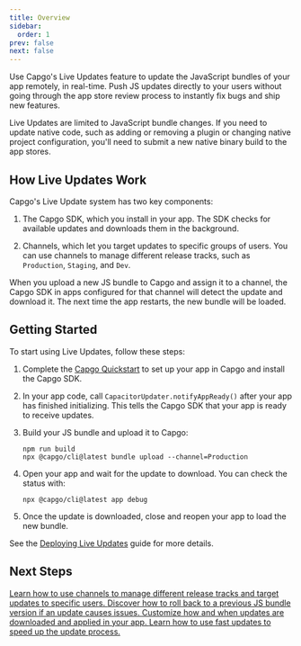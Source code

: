 ```yaml
---
title: Overview
sidebar:
  order: 1
prev: false
next: false
---
```



Use Capgo's Live Updates feature to update the JavaScript bundles of your app remotely, in real-time. Push JS updates directly to your users without going through the app store review process to instantly fix bugs and ship new features.

<Aside>

Live Updates are limited to JavaScript bundle changes. If you need to update native code, such as adding or removing a plugin or changing native project configuration, you'll need to submit a new native binary build to the app stores.

</Aside>

## How Live Updates Work

Capgo's Live Update system has two key components:

1. The Capgo SDK, which you install in your app. The SDK checks for available updates and downloads them in the background.

2. Channels, which let you target updates to specific groups of users. You can use channels to manage different release tracks, such as `Production`, `Staging`, and `Dev`.

When you upload a new JS bundle to Capgo and assign it to a channel, the Capgo SDK in apps configured for that channel will detect the update and download it. The next time the app restarts, the new bundle will be loaded.

## Getting Started

To start using Live Updates, follow these steps:

<Steps>

1. Complete the [Capgo Quickstart](/docs/getting-started/quickstart) to set up your app in Capgo and install the Capgo SDK.

2. In your app code, call `CapacitorUpdater.notifyAppReady()` after your app has finished initializing. This tells the Capgo SDK that your app is ready to receive updates.

3. Build your JS bundle and upload it to Capgo:
   ```shell
   npm run build
   npx @capgo/cli@latest bundle upload --channel=Production 
   ```

4. Open your app and wait for the update to download. You can check the status with:
   ```shell
   npx @capgo/cli@latest app debug
   ```

5. Once the update is downloaded, close and reopen your app to load the new bundle.

</Steps>

See the [Deploying Live Updates](/docs/getting-started/deploy) guide for more details.


## Next Steps

<CardGrid stagger>
  <a href="/docs/live-updates/channels/">
    <Card title="Channels" icon="bars">
      Learn how to use channels to manage different release tracks and target updates to specific users.
    </Card>
  </a>

  <a href="/docs/live-updates/rollbacks/">
    <Card title="Rollbacks" icon="left-arrow">
      Discover how to roll back to a previous JS bundle version if an update causes issues.
    </Card>
  </a>

  <a href="/docs/live-updates/update-behavior/">
    <Card title="Update Behavior" icon="setting">
      Customize how and when updates are downloaded and applied in your app.  
    </Card>
  </a>
  <a href="/docs/live-updates/fast-updates/">
    <Card title="Fast Updates" icon="starlight">
      Learn how to use fast updates to speed up the update process.
    </Card>
  </a>
</CardGrid>
